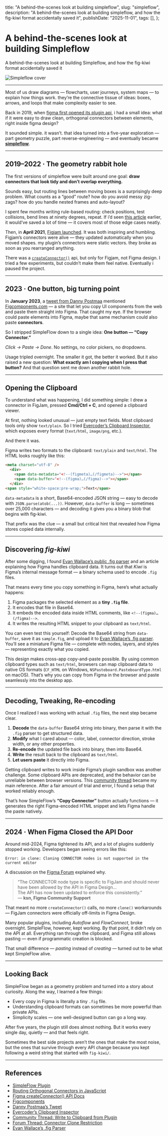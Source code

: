 
  title: "A behind-the-scenes look at building simpleflow",
  slug: "simpleflow",
  description:
    "A behind-the-scenes look at building simpleflow, and how the fig-kiwi format accidentally saved it",
  publishDate: "2025-11-01",
  tags: [],
};

# A behind-the-scenes look at building Simpleflow

A behind-the-scenes look at building Simpleflow, and how the fig-kiwi format accidentally saved it

<img src={coverImage} alt="Simpleflow cover" />

---

Most of us draw diagrams — flowcharts, user journeys, system maps — to explain how things work. they’re the connective tissue of ideas: boxes, arrows, and loops that make complexity easier to see.

Back in 2019, when [figma first opened its plugin api](https://www.figma.com/community/plugins), i had a small idea: what if it were easy to draw clean, orthogonal connectors between elements, right inside figma design?

It sounded simple. it wasn’t. that idea turned into a five-year exploration — part geometry puzzle, part reverse-engineering — and eventually became [**simpleflow**](https://www.figma.com/community/plugin/751821593330638172/simpleflow-figjam-connectors-everywhere).

---

## 2019–2022 · The geometry rabbit hole

The first versions of simpleflow were built around one goal: **draw connectors that look tidy and don’t overlap everything.**

Sounds easy, but routing lines between moving boxes is a surprisingly deep problem. What counts as a “good” route? how do you avoid messy zig-zags? how do you handle nested frames and auto-layout?

I spent few months writing rule-based routing: check positions, test collisions, bend lines at ninety degrees, repeat. If i’d seen [this article](https://medium.com/swlh/routing-orthogonal-diagram-connectors-in-javascript-191dc2c5ff70) earlier, it would’ve saved a lot of time — it covers most of those edge cases neatly.

Then, in **April 2021**, [Figjam launched](https://www.figma.com/figjam/). It was both inspiring and humbling. Figjam’s connectors were alive — they updated automatically when you moved shapes. my plugin’s connectors were static vectors. they broke as soon as you rearranged anything.

There was a [`createConnector()`](https://developers.figma.com/docs/plugins/api/properties/figma-createconnector/) api, but only for Figjam, not Figma design. I tried a few experiments, but couldn’t make them feel native. Eventually i paused the project.

---

## 2023 · One button, big turning point

In **January 2023**, a [tweet from Danny Postmaa](https://x.com/dannypostmaa/status/1612345747495874561) mentioned [Figcomponents.com](https://www.figcomponents.com/) — a site that let you copy UI components from the web and paste them straight into Figma. That caught my eye. If the browser could paste elements into Figma, maybe that same mechanism could also paste **connectors**.

So I stripped SimpleFlow down to a single idea: **One button — “Copy Connector.”**

_Click → Paste → Done_. No settings, no color pickers, no dropdowns.

Usage tripled overnight. The smaller it got, the better it worked. But it also raised a new question: **What exactly am I copying when I press that button?** And that question sent me down another rabbit hole.

---

## Opening the Clipboard

To understand what was happening, I did something simple: I drew a connector in FigJam, pressed **Cmd/Ctrl + C**, and opened a clipboard viewer.

At first, nothing looked unusual — just empty text fields. Most clipboard tools only show `text/plain`. So I tried [Evercoder’s Clipboard Inspector](https://github.com/evercoder/clipboard-inspector), which exposes every format (`text/html`, `image/png`, etc.).

And there it was.

Figma writes two formats to the clipboard: `text/plain` and `text/html`. The HTML looks roughly like this:

```html title="index.html" lines={[3,4]} showLineNumbers
<meta charset="utf-8" />
  <div>
    <span data-metadata="<!--(figmeta)…(/figmeta)-->"></span>
    <span data-buffer="<!--(figma)…(/figma)-->"></span>
  </div>
<span style="white-space:pre-wrap;">Text</span>
```

`data-metadata` is a short, Base64-encoded JSON string — easy to decode with `JSON.parse(atob(...))`. However, `data-buffer` is long — sometimes over 25,000 characters — and decoding it gives you a binary blob that begins with fig-kiwi.

That prefix was the clue — a small but critical hint that revealed how Figma stores copied data internally.

---

## Discovering _fig-kiwi_

After some digging, I found [Evan Wallace’s public .fig parser](https://madebyevan.com/figma/fig-file-parser/) and an article explaining how Figma handles clipboard data. It turns out that _Kiwi_ is Figma’s internal message format — a binary schema used to encode `.fig` files.

That means every time you copy something in Figma, here’s what actually happens:

1. Figma packages the selected element as a **tiny `.fig` file**.
2. It encodes that file in Base64.
3. It embeds the encoded data inside HTML comments, like `<!--(figma)…(/figma)-->`.
4. It writes the resulting HTML snippet to your clipboard as `text/html`.

You can even test this yourself: Decode the Base64 string from `data-buffer`, save it as `sample.fig`, and upload it to [Evan Wallace’s .fig parser](https://madebyevan.com/figma/fig-file-parser/). You’ll see a miniature Figma file — complete with nodes, layers, and styles — representing exactly what you copied.

This design makes cross-app copy-and-paste possible. By using common clipboard types such as `text/html`, browsers can map clipboard data to native OS formats (`CF_HTML` on Windows, `NSPasteboard.PasteboardType.html` on macOS). That’s why you can copy from Figma in the browser and paste seamlessly into the desktop app.

---

## Decoding, Tweaking, Re-encoding

Once I realized I was working with actual `.fig` files, the next step became clear.

1. **Decode** the `data-buffer` Base64 string into binary, then parse it with the `.fig` parser to get structured data.
2. **Modify** what I cared about — color, label, connector direction, stroke width, or any other properties.
3. **Re-encode** the updated file back into binary, then into Base64.
4. **Write** the result back to the clipboard as `text/html`.
5. **Let users paste** it directly into Figma.

Getting clipboard writes to work inside Figma’s plugin sandbox was another challenge. Some clipboard APIs are deprecated, and the behavior can be unreliable between browser versions. This [community thread](https://forum.figma.com/ask-the-community-7/write-to-clipboard-from-custom-plugin-23974) became my main reference. After a fair amount of trial and error, I found a setup that worked reliably enough.

That’s how SimpleFlow’s **“Copy Connector”** button actually functions — it generates the right Figma-encoded HTML snippet and lets Figma handle the paste natively.

---

## 2024 · When Figma Closed the API Door

Around mid-2024, Figma tightened its API, and a lot of plugins suddenly stopped working. Developers began seeing errors like this:

```plaintext title="error.log"
Error: in clone: Cloning CONNECTOR nodes is not supported in the current editor
```

A discussion on the [Figma Forum](https://forum.figma.com/ask-the-community-7/has-figma-changed-or-restricted-its-clone-function-api-43505) explained why.

> “The CONNECTOR node type is specific to FigJam and should never have been allowed by the API in Figma Design…  
> The API has now been updated to enforce this consistently.”  
> — **ksn, Figma Community Support**

That meant no more `createConnector()` calls, no more `clone()` workarounds — FigJam connectors were officially off-limits in Figma Design.

Many popular plugins, including _Autoflow_ and _FlowConnect_, broke overnight. SimpleFlow, however, kept working. By that point, it didn’t rely on the API at all. Everything ran through the clipboard, and Figma still allows pasting — even if programmatic creation is blocked.

That small difference — _pasting_ instead of _creating_ — turned out to be what kept SimpleFlow alive.

---

## Looking Back

SimpleFlow began as a geometry problem and turned into a story about curiosity. Along the way, I learned a few things:

- Every copy in Figma is literally a tiny `.fig` file.
- Understanding clipboard formats can sometimes be more powerful than private APIs.
- Simplicity scales — one well-designed button can go a long way.

After five years, the plugin still does almost nothing. But it works every single day, quietly — and that feels right.

Sometimes the best side projects aren’t the ones that make the most noise, but the ones that survive through every API change because you kept following a weird string that started with `fig-kiwi/`.

---

## References

- [SimpleFlow Plugin](https://www.figma.com/community/plugin/751821593330638172/simpleflow-figjam-connectors-everywhere)
- [Routing Orthogonal Connectors in JavaScript](https://medium.com/swlh/routing-orthogonal-diagram-connectors-in-javascript-191dc2c5ff70)
- [Figma createConnector() API Docs](https://developers.figma.com/docs/plugins/api/properties/figma-createconnector/)
- [Figcomponents](https://www.figcomponents.com/)
- [Danny Postmaa’s Tweet](https://x.com/dannypostmaa/status/1612345747495874561)
- [Evercoder’s Clipboard Inspector](https://github.com/evercoder/clipboard-inspector)
- [Community Thread: Write to Clipboard from Plugin](https://forum.figma.com/ask-the-community-7/write-to-clipboard-from-custom-plugin-23974)
- [Forum Thread: Connector Clone Restriction](https://forum.figma.com/ask-the-community-7/has-figma-changed-or-restricted-its-clone-function-api-43505)
- [Evan Wallace’s .fig Parser](https://madebyevan.com/figma/fig-file-parser/)
